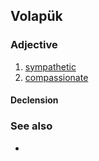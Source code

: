 ==Volapük==

===Adjective===
{{head|vo|adjective}}

# [[sympathetic]]
# [[compassionate]]

====Declension====
{{vo-decl-adj}}

===See also===
* {{l|vo|kesenälik}}